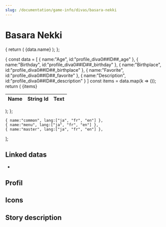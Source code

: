 ```yaml
---
slug: /documentation/game-info/divas/basara-nekki
---
```


# Basara Nekki


{
  return (
    <tr>
    <td>{data.name}</td>
    <td><DivaLanguageLink bank="common" id={data.id} language={language} /></td>
    <td><DivaString bank="common" id={data.id} language={language} /></td>
    </tr>
  );
};

{
  const data = 
  [
    {
      name:"Age",
      id:"profile_diva0##ID##_age"
    },
    {
      name:"Birthday",
      id:"profile_diva0##ID##_birthday"
    },
    {
      name:"Birthplace",
      id:"profile_diva0##ID##_birthplace"
    },
    {
      name:"Favorite",
      id:"profile_diva0##ID##_favorite"
    },
    {
      name:"Description",
      id:"profile_diva0##ID##_description"
    }
  ]
  const items = data.map(k => (<DivaInfoProfileTableRow data={k} language={language} />));
  return (
    <table>
    <thead>
    <tr>
    <th>Name</th>
    <th>String Id</th>
    <th>Text</th>
    </tr>
    </thead>
    <tbody>
    {items}
    </tbody>
    </table>
  );
};

    { name:"common", lang:["ja", "fr", "en"] },
    { name:"menu", lang:["ja", "fr", "en"] },
    { name:"master", lang:["ja", "fr", "en"] },
  ];

<LanguageContext files={languagesFiles}>

<DivaIdContext divaId="9">

<div style={{position:'relative'}}><div style={{position: 'absolute',top:'-140px', right:'-50px', width:'40%'}}><DivaImage type="l_size" /></div></div>

## Linked datas

* <!--<Link href={getLinkById("documentation/database/diva/diva"+(9 - 1).toString().padStart(2, '0'))} >Database</Link>-->

## Profil

<Tabs groupId="language">
  <TabItem value="ja" label="Japanese" default>
    <DivaInfoProfileTable language="ja" />
  </TabItem>
  <TabItem value="fr" label="French">
    <DivaInfoProfileTable language="fr" />
  </TabItem>
  <TabItem value="en" label="English">
    <DivaInfoProfileTable language="en" />
  </TabItem>
</Tabs>

## Icons


<Tabs groupId="divaIcon">
  <TabItem value="s_size" label="S size" default>
    <DivaImage type="s_size" />
  </TabItem>
  <TabItem value="m_size" label="M size" default>
    <DivaImage type="m_size" />
  </TabItem>
  <TabItem value="l_size" label="L size" default>
    <DivaImage type="l_size" />
  </TabItem>
  <TabItem value="ps" label="PS" default>
    <DivaImage type="ps" />
  </TabItem>
  <TabItem value="story" label="Story" default>
    <DivaImage type="story" />
  </TabItem>
  <TabItem value="small_bustup" label="Small bustup" default>
    <DivaImage type="small_bustup" />
  </TabItem>
  <TabItem value="standing_costume" label="Standing Costume" default>
    <DivaImage type="standing_costume" />
  </TabItem>
  <TabItem value="event_go_diva" label="Event Go Diva" default>
    <DivaImage type="event_go_diva" />
  </TabItem>
  <TabItem value="event_go_diva_typed" label="Event Go Diva Typed" default>
    <DivaImage type="event_go_diva_typed" />
  </TabItem>
</Tabs>


## Story description

<Tabs groupId="language">
  <TabItem value="ja" label="Japanese" default>

<DivaLanguageLink bank="menu" id="story_diva_desc_##ID##" language="ja" />  

<blockquote><DivaString bank="menu" id="story_diva_desc_##ID##" language="ja" /></blockquote>

  </TabItem>
  <TabItem value="fr" label="French">

<DivaLanguageLink bank="menu" id="story_diva_desc_##ID##" language="fr" />  

<blockquote><DivaString bank="menu" id="story_diva_desc_##ID##" language="fr" /></blockquote>

  </TabItem>
  <TabItem value="en" label="English">

<DivaLanguageLink bank="menu" id="story_diva_desc_##ID##" language="en" />  

<blockquote><DivaString bank="menu" id="story_diva_desc_##ID##" language="en" /></blockquote>

  </TabItem>
</Tabs>
</DivaIdContext>
</LanguageContext>
